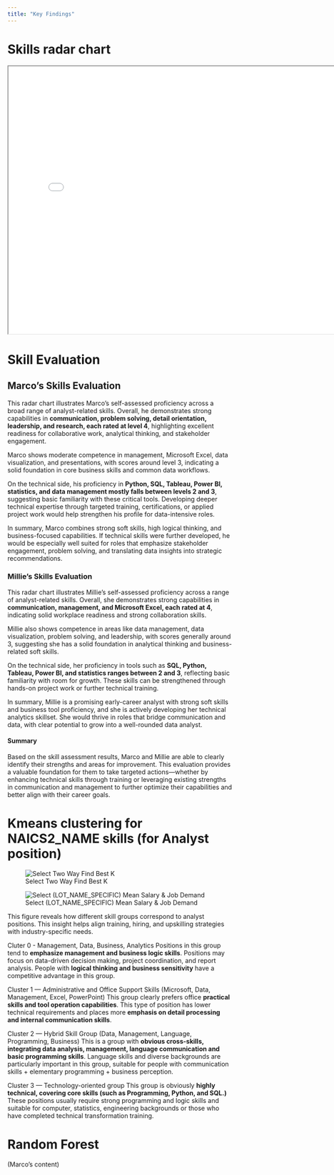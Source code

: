 ```yaml
---
title: "Key Findings"
---
```


# Skills radar chart
```{=html}
<iframe width="780" height="600" src="./output/figures/skill_radar_chart.html" title="Skill_radar_chart"></iframe>
```

# Skill Evaluation 

## Marco's Skills Evaluation 
This radar chart illustrates Marco’s self-assessed proficiency across a broad range of analyst-related skills. Overall, he demonstrates strong capabilities in **communication, problem solving, detail orientation, leadership, and research, each rated at level 4**, highlighting excellent readiness for collaborative work, analytical thinking, and stakeholder engagement.

Marco shows moderate competence in management, Microsoft Excel, data visualization, and presentations, with scores around level 3, indicating a solid foundation in core business skills and common data workflows.

On the technical side, his proficiency in **Python, SQL, Tableau, Power BI, statistics, and data management mostly falls between levels 2 and 3**, suggesting basic familiarity with these critical tools. Developing deeper technical expertise through targeted training, certifications, or applied project work would help strengthen his profile for data-intensive roles.

In summary, Marco combines strong soft skills, high logical thinking, and business-focused capabilities. If technical skills were further developed, he would be especially well suited for roles that emphasize stakeholder engagement, problem solving, and translating data insights into strategic recommendations.



### Millie's Skills Evaluation 
This radar chart illustrates Millie’s self-assessed proficiency across a range of analyst-related skills. Overall, she demonstrates strong capabilities in **communication, management, and Microsoft Excel, each rated at 4**, indicating solid workplace readiness and strong collaboration skills.

Millie also shows competence in areas like data management, data visualization, problem solving, and leadership, with scores generally around 3, suggesting she has a solid foundation in analytical thinking and business-related soft skills.

On the technical side, her proficiency in tools such as **SQL, Python, Tableau, Power BI, and statistics ranges between 2 and 3**, reflecting basic familiarity with room for growth. These skills can be strengthened through hands-on project work or further technical training.

In summary, Millie is a promising early-career analyst with strong soft skills and business tool proficiency, and she is actively developing her technical analytics skillset. She would thrive in roles that bridge communication and data, with clear potential to grow into a well-rounded data analyst.

#### Summary 
Based on the skill assessment results, Marco and Millie are able to clearly identify their strengths and areas for improvement. This evaluation provides a valuable foundation for them to take targeted actions—whether by enhancing technical skills through training or leveraging existing strengths in communication and management to further optimize their capabilities and better align with their career goals.

# Kmeans clustering for NAICS2_NAME skills (for Analyst position)
![Select Two Way Find Best K](output/Find_best_K.png)


![Select (LOT_NAME_SPECIFIC) Mean Salary & Job Demand](output/Kmeans_clustering_for_skills.png) 

This figure reveals how different skill groups correspond to analyst positions. This insight helps align training, hiring, and upskilling strategies with industry-specific needs. 

Cluter 0 - Management, Data, Business, Analytics
Positions in this group tend to **emphasize management and business logic skills**. Positions may focus on data-driven decision making, project coordination, and report analysis. People with **logical thinking and business sensitivity** have a competitive advantage in this group.

Cluster 1 — Administrative and Office Support Skills (Microsoft, Data, Management, Excel, PowerPoint)
This group clearly prefers office **practical skills and tool operation capabilities**. This type of position has lower technical requirements and places more **emphasis on detail processing and internal communication skills**.

Cluster 2 — Hybrid Skill Group (Data, Management, Language, Programming, Business)
This is a group with **obvious cross-skills, integrating data analysis, management, language communication and basic programming skills**. Language skills and diverse backgrounds are particularly important in this group, suitable for people with communication skills + elementary programming + business perception.

Cluster 3 — Technology-oriented group 
This group is obviously **highly technical, covering core skills (such as Programming, Python, and SQL.)** These positions usually require strong programming and logic skills and suitable for computer, statistics, engineering backgrounds or those who have completed technical transformation training.


#  Random Forest 
(Marco's content)
